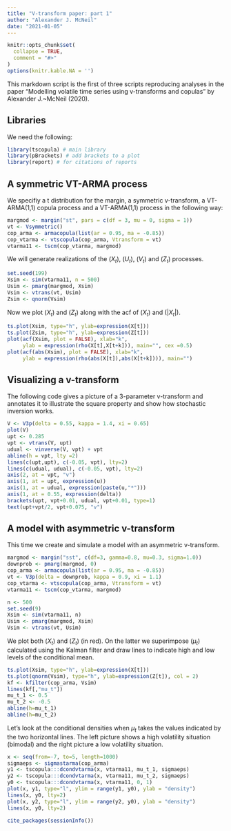 ```yaml
---
title: "V-transform paper: part 1"
author: "Alexander J. McNeil"
date: "2021-01-05"
---
```


```r
knitr::opts_chunk$set(
  collapse = TRUE,
  comment = "#>"
)
options(knitr.kable.NA = '')
```

This markdown script is the first of three scripts reproducing analyses in the paper "Modelling volatile time series using v-transforms and copulas" by Alexander J.~McNeil (2020).

## Libraries

We need the following:

```r
library(tscopula) # main library
library(pBrackets) # add brackets to a plot
library(report) # for citations of reports
```


## A symmetric VT-ARMA process

We specifiy a t distribution for the margin, a symmetric v-transform, a VT-ARMA(1,1) copula process and a VT-ARMA(1,1) process in the following way:

```r
margmod <- margin("st", pars = c(df = 3, mu = 0, sigma = 1))
vt <- Vsymmetric()
cop_arma <- armacopula(list(ar = 0.95, ma = -0.85))
cop_vtarma <- vtscopula(cop_arma, Vtransform = vt)
vtarma11 <- tscm(cop_vtarma, margmod)
```

We will generate realizations of the $(X_t)$, $(U_t)$, $(V_t)$ and $(Z_t)$ processes.

```r
set.seed(199)
Xsim <- sim(vtarma11, n = 500) 
Usim <- pmarg(margmod, Xsim)
Vsim <- vtrans(vt, Usim)
Zsim <- qnorm(Vsim)
```


Now we plot $(X_t)$ and $(Z_t)$ along with the acf of $(X_t)$ and $(|X_t|)$.
```r
ts.plot(Xsim, type="h", ylab=expression(X[t]))
ts.plot(Zsim, type="h", ylab=expression(Z[t]))
plot(acf(Xsim, plot = FALSE), xlab="k", 
     ylab = expression(rho(X[t],X[t+k])), main="", cex =0.5)
plot(acf(abs(Xsim), plot = FALSE), xlab="k", 
     ylab = expression(rho(abs(X[t]),abs(X[t+k]))), main="")
```


## Visualizing a v-transform

The following code gives a picture of a 3-parameter v-transform and annotates it to illustrate the square property and show how stochastic inversion works.

```r
V <- V3p(delta = 0.55, kappa = 1.4, xi = 0.65)
plot(V)
upt <- 0.285
vpt <- vtrans(V, upt)
udual <- vinverse(V, vpt) + vpt
abline(h = vpt, lty =2)
lines(c(upt,upt), c(-0.05, vpt), lty=2)
lines(c(udual, udual), c(-0.05, vpt), lty=2)
axis(2, at = vpt, "v")
axis(1, at = upt, expression(u))
axis(1, at = udual, expression(paste(u,"*")))
axis(1, at = 0.55, expression(delta))
brackets(upt, vpt+0.01, udual, vpt+0.01, type=1)
text(upt+vpt/2, vpt+0.075, "v")
```

## A model with asymmetric v-transform

This time we create and simulate a model with an asymmetric v-transform.

```r
margmod <- margin("sst", c(df=3, gamma=0.8, mu=0.3, sigma=1.0))
downprob <- pmarg(margmod, 0)
cop_arma <- armacopula(list(ar = 0.95, ma = -0.85))
vt <- V3p(delta = downprob, kappa = 0.9, xi = 1.1)
cop_vtarma <- vtscopula(cop_arma, Vtransform = vt)
vtarma11 <- tscm(cop_vtarma, margmod)
```


```r
n <- 500
set.seed(9)
Xsim <- sim(vtarma11, n)
Usim <- pmarg(margmod, Xsim)
Vsim <- vtrans(vt, Usim)
```

We plot both $(X_t)$ and $(Z_t)$ (in red). On the latter we superimpose $(\mu_t)$ calculated using the Kalman filter and draw lines to indicate high and low levels of the conditional mean.

```r
ts.plot(Xsim, type="h", ylab=expression(X[t]))
ts.plot(qnorm(Vsim), type="h", ylab=expression(Z[t]), col = 2)
kf <- kfilter(cop_arma, Vsim)
lines(kf[,"mu_t"])
mu_t_1 <- 0.5
mu_t_2 <- -0.5
abline(h=mu_t_1)
abline(h=mu_t_2)
```

Let's look at the conditional densities when $\mu_t$ takes the values indicated by the two horizontal lines. The left picture shows a high volatility situation (bimodal) and the right picture a low volatility situation.

```r
x <- seq(from=-7, to=5, length=1000)
sigmaeps <- sigmastarma(cop_arma)
y1 <- tscopula:::dcondvtarma(x, vtarma11, mu_t_1, sigmaeps)
y2 <- tscopula:::dcondvtarma(x, vtarma11, mu_t_2, sigmaeps)
y0 <- tscopula:::dcondvtarma(x, vtarma11, 0, 1)
plot(x, y1, type="l", ylim = range(y1, y0), ylab = "density")
lines(x, y0, lty=2)
plot(x, y2, type="l", ylim = range(y2, y0), ylab = "density")
lines(x, y0, lty=2)
```


```R
cite_packages(sessionInfo())
```
